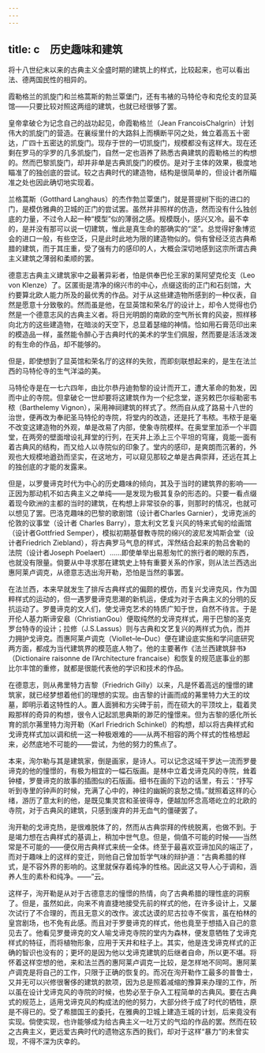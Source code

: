 ```yaml
---
---
---
```

title: c　历史趣味和建筑
---



将十八世纪末以来的古典主义全盛时期的建筑上的样式，比较起来，也可以看出法、德两国民性的相异的。

霞勒格兰的凯旋门和兰格蒿斯的勃兰覃堡门，还有韦裱的马特伦寺和克伦支的显英馆——只要比较对照这两组的建筑，也就已经很够了罢。

皇帝拿破仑为记念自己的战功起见，命霞勒格兰（Jean FrancoisChalgrin）计划伟大的凯旋门的营造。在襄绥里什的大路斜上而横断平冈之处，耸立着高五十密达，广四十五密达的凯旋门。现存于世的一切凯旋门，规模都没有这样大。现在还剩在罗马的孚罗的几多凯旋门，自然一定也涵养了熟悉古典建筑的霞勒格兰的构想的。然而巴黎凯旋门，却并非单是古典凯旋门的模仿。是对于主体的效果，极度地瞄准了的独创底的尝试。较之古典时代的建造物，结构是很简单的，但设计者所瞄准之处也因此确切地实现着。

兰格蒿斯（Gotthard Langhaus）的杰作勃兰覃堡门，就是菩提树下街的进口的门，是模仿雅典的卫城的正门的尝试罢。虽然并非照样的仿造，然而没有什么独创底的力量，不过令人起一种“模型”似的薄弱之感。规模既小，感兴又冷。最不幸的，是并没有那可以说一切建筑，惟此是真生命的那确实的“坚”。总觉得好象博览会的进口一般，有些空泛，只是此时此地为限的建造物似的。倘有曾经泛览古典希腊的建筑，而于其庄重，受了强有力的感印的人，大概会深切地感到这宗所谓古典主义建筑之薄弱和柔顺的罢。

德意志古典主义建筑家中之最著异彩者，怕是供奉巴伦王家的莱阿望克伦支（Leo von Klenze）了。区匿街是清净的绵兴市的中心，点缀这街的正门和石刻馆，大约要算北欧人能力所及的最优秀的作品。对于从这些建造物所感到的一种仪表，自然是愿意十分致敬的。然而虽是他，在显英馆和荣名厅的设计上，却令人觉得也仍然是一个德意志风的古典主义者。将日光明朗的南欧的空气所长育的风姿，照样移向北方的这些建造物，在暗淡的天空下，总显着瑟缩的神情。恰如用石膏范印出来的模造品一样，虽然能令醉心于古典时代的美术的学生们佩服，然而要是活活泼泼的有生命的作品，却不能够的。

但是，即使想到了显英馆和荣名厅的这样的失败，而即刻联想起来的，是生在法兰西的马特伦寺的生气洋溢的美。

马特伦寺是在一七六四年，由比尔恭丹迪勃黎的设计而开工，遭大革命的勃发，因而中止的寺院。但拿破仑一世却要将这建筑作为一个纪念堂，遂另敕巴尔绥勒密韦秾（Barthelemy Vignon），采用神祠建筑的样式了。然而自从成了路易十八世的治世，便再改为奉祀圣马特伦的寺院，将堂内的改造，还是托了韦秾。韦秾于是毫不改变这建造物的外观，单是改易了内部，使象寺院模样。在奥堂里加添一个半圆堂，在两旁的壁面增设礼拜堂的行列，在天井上添上三个平坦的穹窿，竟能一面有着古典风的结构，而又给人以寺院似的印象了。堂内的感印，是爽朗而沉著的，外观也大规模地遒劲而坚实，在这地方，可以窥见那较之单是古典崇拜，还远在其上的独创底的才能的发露来。

但是，以罗曼谛克时代为中心的历史趣味的倾向，其及于当时的建筑界的影响——正因为那动机不如古典主义之单纯——是发现为极其复杂的形态的。只要一看点缀着现今欧洲的主都的当时的建筑，在构想上非常驳杂的事，则那时的情况，也就可以想见了罢。巴洛克趣味的巴黎的歌剧馆（设计者Charles Garnier），戈谛克派的伦敦的议事堂（设计者 Charles Barry），意太利文艺复兴风的特来式甸的绘画馆（设计者Gottfried Semper），模拟初期基督教寺院的绵兴的波尼发鸠斯会堂（设计者Friedrich Ziebland），将古典罗马气息的样式，浑然结合起来的勃吕舍勒的法院（设计者Joseph Poelaert）……即使单举出易惹匆忙的旅行者的眼的东西，也就没有限量。倘要从中寻求那在建筑史上特有重要关系的作家，则从法兰西选出惠阿莱卢调克，从德意志选出洵开勒，恐怕是当然的事罢。

在法兰西，本来早就发生了排斥古典样式的偏颇的模仿，而复兴戈谛克风，作为国粹样式的运动的，但一遇罗曼谛克思潮的新机运，便成为对于古典主义的分明的反抗运动了。罗曼谛克的文人们，使戈谛克艺术的特质广知于世，自然不待言。于是开伦人基力斯谛安皋（ChristianGou）便取纯然的戈谛克样式，用于巴黎的圣克罗台特寺的设计；拉修（J.S.Lassus）则与古典和文艺复兴的两样式为仇，而并力拥护戈谛克。而惠阿莱卢调克（Viollet–le–Duc）便在建设底实施和学问底研究两方面，都成为当代建筑界的模范底人物了。他的主要著作《法兰西建筑辞书》（Dictionaire raisonne de I’Architecture francaise）和恢复的规范底事业的那比尔丰馆的重修，就都是很能代表他的学识和技术的作品。

在德意志，则从弗里特力吉黎（Friedrich Gilly）以来，凡是怀着高远的憧憬的建筑家，就已经梦想着他们的理想的实现。由吉黎的计画而成的茀里特力大王的坟墓，即明示着这特性的人。置人面狮和方尖碑于前，而在硕大的平顶坟上，载着灵殿那样的奇异的构想，很令人记起凯思典斯的渺茫的憧憬来。但为吉黎的感化所长育的凯尔茀里特力洵开勒（Karl Friedrich Schinkel）的构想，却以将古典样式和戈谛克样式加以调和统一这一种极艰难的——从两不相容的两个样式的性格想起来，必然底地不可能的——尝试，为他的努力的焦点了。

本来，洵尔勒与其是建筑家，倒是画家，是诗人。可以记念这域干罗达一流而罗曼谛克的他的憧憬的，有极为相宜的一幅石版画。是林中立着戈谛克风的寺院，耸着钟楼，罗曼谛克的故事的插图似的石版画。细书在画的下边的话里，有云：“抒写听到寺里的钟声的时候，充满了心中的，神往的幽婉的哀愁之情。”就照着这样的心绪，游历了意太利的他，是既见集灵宫和圣彼得寺，便越加怀念高塔屹立的北欧的寺院，对于古典风的建筑，只感到废弃的并无血气的僵硬罢了。

洵开勒的戈谛克热，是很难脱体了的，然而从古典崇拜的传统脱离，也做不到。于是竭力想在古典样式的基调上，稍加中世气息。但是，倘值不可能的时候——当然常是不可能的——便仅用古典样式来统一全体。终至于最喜欢亚谛加风的端正了，而对于趣味上的这样的变迁，则他自己曾加哲学气味的辩护道：“古典希腊的样式，是不容外界的影响的。这里就保存着纯净的性格。因此这又导人心于调和，涵养人生的素朴和纯净。——”云。

这样子，洵开勒是从对于古德意志的憧憬的热情，向了古典希腊的理性底的洞察了。但是，虽然如此，向来不肯直捷地接受先前的样式的他，在许多设计上，又屡次试行了不合理的，而且无意义的改作。波忒达谟的尼古拉寺不俟言，虽在柏林的皇宫剧场，也不免有此感。而且对于罗曼谛克的样式，他也竟至于想插入自己的意见去了。他看见罗曼谛克的文人喻戈谛克寺院的堂内为森林，便发意牺牲了戈谛克样式的特征，而将植物形象，应用于天井和柱子上。其实，他是连戈谛克样式的正确的智识也没有的；更坏的是因为他以戈谛克建筑的后继者自命，所以更不堪。将怀着这样空想的他，来和法兰西的惠阿莱卢调克一比较，是怎样地不同呵。惠阿莱卢调克是将自己的工作，只限于正确的恢复的。而况在洵开勒作工最多的普鲁士，又并无可以兴修很奢侈的建筑的款项，因为总是照着减缩的豫算来办理的工作，所以虽在设计戈谛克风的寺院的时候，也势必至于杂入工程简单的古典风。要在古典式的规范上，适用戈谛克风的构成法的他的努力，大部分终于成了时代的牺牲，原是不得已的。受了希腊国王的委托，在雅典的卫城上建造王城的计划，后来竟没有实现。倘使实现，也许能够成为给古典主义一吐万丈的气焰的作品的罢。然而在较之古典主义，更远爱古典时代的遗物这东西的我们，却对于这样“暴力”的未曾实现，不得不深为庆幸的。